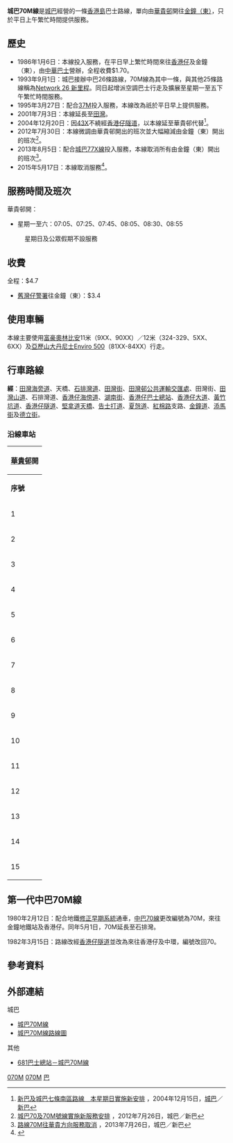{{公共汽車路線資訊
|路線名稱             = 城巴70M線
|外文名稱             = Citybus Route 70M
|代表圖像             = 
|代表圖像二           = 
|經營者               = 城巴
|所屬車廠             = 
|路線用車             = [[富豪奧林比安|富豪奧林比安]]、[[亞歷山大丹尼士Enviro_500|亞歷山大丹尼士Enviro 500]]
|起點站               = [[華貴邨|華貴邨]]
|途經地點             = [[田灣邨|田灣邨]]、[[香港仔|香港仔]]、[[黃竹坑|黃竹坑]]、[[香港仔隧道|香港仔隧道]]、[[灣仔北|灣仔北]]
|終點站               = [[金鐘站|金鐘（東）]]
|路線性質             = 上午繁忙時間單-{向}-路線
|全程行駛里程         = 11公里
|全程行車時間         = 36分鐘
|服務時間             = 
|起點站服務時間       = 星期一至六：07:05、07:25、07:45、08:05、08:30、08:55
|終點站服務時間       = 
|班次頻率             = 固定班次
|全程收費             = HK$4.7
|分段收費站點         = 
|去程分段收費站點     = [[舊灣仔警署|舊灣仔警署]]往金鐘（東）：HK$3.4
|回程分段收費站點     = 
|服務時間以外替代路線 = [[新巴43X線|新巴43X線]]（華貴邨及灣仔北之間）、<br>[[城巴70線|城巴70線]]、<br>[[城巴90B線|城巴90B線]]<br>黃竹坑及金鐘之間：[[城巴75線|城巴75線]]、[[城巴90線|城巴90線]]、[[城巴97線|城巴97線]]、[[新巴590A線|新巴590A線]]
|主要競爭交通         = [[新巴46X線|新巴46X線]]、<br>城巴70P線（香港仔及灣仔北之間）
}}

'''城巴70M線'''是[[城巴|城巴]]經營的一條[[香港島|香港島]]巴士路線，單向由[[華貴邨巴士總站|華貴邨]]開往[[金鐘（東）巴士總站|金鐘（東）]]，只於平日上午繁忙時間提供服務。

==歷史==
*1986年1月6日：本線投入服務，在平日早上繁忙時間來往[[香港仔|香港仔]]及金鐘（東），由[[中華巴士|中華巴士]]營辦，全程收費$1.70。
*1993年9月1日：城巴接辦中巴26條路線，70M線為其中一條，與其他25條路線稱為[[Network_26_新里程|Network 26 新里程]]。同日起增派空調巴士行走及擴展至星期一至五下午繁忙時間服務。
*1995年3月27日：配合[[城巴37M線|37M]]投入服務，本線改為祇於平日早上提供服務。
*2001年7月3日：本線延長至[[田灣|田灣]]。
*2004年12月20日：因[[新巴43X線|43X]]不繞經[[香港仔隧道|香港仔隧道]]，以本線延至華貴邨代替<ref>[http://www.nwstbus.com.hk/tc/uploadedPressRelease/1531_2004121501_chi.pdf 新巴及城巴七條南區路線　本星期日實施新安排] {{Wayback|url=http://www.nwstbus.com.hk/tc/uploadedPressRelease/1531_2004121501_chi.pdf |date=20160304130646 }}，2004年12月15日，[[城巴|城巴]]／[[新巴|新巴]]</ref>。
*2012年7月30日：本線微調由華貴邨開出的班次並大幅縮減由金鐘（東）開出的班次<ref>[http://www.nwstbus.com.hk/tc/uploadedPressRelease/5405_26072012-chi_2.pdf 城巴70及70M號線實施新服務安排] {{Wayback|url=http://www.nwstbus.com.hk/tc/uploadedPressRelease/5405_26072012-chi_2.pdf |date=20160304124902 }}，2012年7月26日，城巴／新巴</ref>。
*2013年8月5日：配合[[城巴77X線|城巴77X線]]投入服務，本線取消所有由金鐘（東）開出的班次<ref>[http://www.nwstbus.com.hk/tc/uploadedPressRelease/6064_02082013_chi.pdf 路線70M往華貴方向服務取消] {{Wayback|url=http://www.nwstbus.com.hk/tc/uploadedPressRelease/6064_02082013_chi.pdf |date=20160304133415 }}，2013年7月26日，城巴／新巴</ref>。
*2015年5月17日：本線取消服務<ref>{{Cite web |url=http://www.nwstbus.com.hk/en/uploadedFiles/Poster/WIE0510CTB.pdf |title=城巴乘客通告 |accessdate=2015-05-11 |archive-date=2016-03-04 |archive-url=https://web.archive.org/web/20160304123323/http://www.nwstbus.com.hk/en/uploadedFiles/Poster/WIE0510CTB.pdf |dead-url=no }}</ref>。

==服務時間及班次==
;華貴邨開：
*星期一至六：07:05、07:25、07:45、08:05、08:30、08:55
:星期日及公眾假期不設服務

==收費==
全程：$4.7
*[[舊灣仔警署|舊灣仔警署]]往金鐘（東）：$3.4
{{fare-remarks|CTB|fcs=Y}}

==使用車輛==
本線主要使用[[富豪奧林比安|富豪奧林比安]]11米（9XX、90XX）／12米（324-329、5XX、6XX）及[[亞歷山大丹尼士Enviro_500|亞歷山大丹尼士Enviro 500]]（81XX-84XX）行走。

==行車路線==
'''經'''：[[田灣海旁道|田灣海旁道]]、天橋、[[石排灣道|石排灣道]]、[[田灣街|田灣街]]、[[田灣邨公共運輸交匯處|田灣邨公共運輸交匯處]]、田灣街、[[田灣山道|田灣山道]]、石排灣道、[[香港仔海傍道|香港仔海傍道]]、[[湖南街|湖南街]]、[[香港仔巴士總站|香港仔巴士總站]]、[[香港仔大道|香港仔大道]]、[[黃竹坑道|黃竹坑道]]、[[香港仔隧道|香港仔隧道]]、[[堅拿道天橋|堅拿道天橋]]、[[告士打道|告士打道]]、[[夏愨道|夏愨道]]、[[紅棉路|紅棉路]]支路、[[金鐘道|金鐘道]]、[[添馬街|添馬街]]及[[德立街|德立街]]。

===沿線車站===
{|class="wikitable" style="text-align: center"
!colspan=3|[[華貴邨|華貴邨]]開
|-
!'''序號'''!!'''車站名稱'''!!'''位置'''
|-
|1||[[華貴邨|華貴邨]]||[[華貴邨巴士總站|華貴邨巴士總站]]
|-
|2||[[牛奶公司|牛奶公司]]冰廠及冷房||[[田灣海旁道|田灣海旁道]]
|-
|3||[[明愛張奧偉國際賓館|明愛張奧偉國際賓館]]||[[田灣街|田灣街]]
|-
|4||[[田灣邨|田灣邨]]||[[田灣邨公共運輸交匯處|田灣邨公共運輸交匯處]]
|-
|5||[[保良局慧妍雅集書院|保良局慧妍雅集書院]]||[[田灣山道|田灣山道]]
|-
|6||田灣街||[[石排灣道|石排灣道]]
|-
|7||[[香港仔|香港仔]]||[[香港仔巴士總站|香港仔巴士總站]]
|-
|8||[[業漁大廈|業漁大廈]]||[[香港仔大道|香港仔大道]]
|-
|9||[[甄沾記大廈|甄沾記大廈]]||黃竹坑道
|-
|10||[[海洋公園道|海洋公園道]]||黃竹坑道
|-
|11||香港仔隧道收費廣場||[[香港仔隧道|香港仔隧道]]
|-
|12||[[舊灣仔警署|舊灣仔警署]]||[[告士打道|告士打道]]
|-
|13||[[分域街|分域街]]||告士打道
|-
|14||[[海富中心|海富中心]]||[[夏慤道|夏慤道]]
|-
|15||[[金鐘站|金鐘站]]||[[金鐘（東）公共運輸交匯處|金鐘（東）公共運輸交匯處]]
|}

==第一代中巴70M線==
{{main|城巴70線}}
1980年2月12日：配合地鐵[[修正早期系統|修正早期系統]]通車，[[城巴70線|中巴70線]]更改編號為70M，來往金鐘地鐵站及香港仔。同年5月1日，70M延長至石排灣。

1982年3月15日：路線改經[[香港仔隧道|香港仔隧道]]並改為來往香港仔及中環，編號改回70。

==參考資料==
{{reflist}}

==外部連結==
;城巴
*[https://web.archive.org/web/20160304072428/http://mobileapp.nwstbus.com.hk/nw/?l=0&f=1&r=70M&v=M 城巴70M線]
*[http://www.nwstbus.com.hk/en/uploadedFiles/cust_notice/RI-CTB-70M-70M-M.pdf 城巴70M線路線圖] {{Wayback|url=http://www.nwstbus.com.hk/en/uploadedFiles/cust_notice/RI-CTB-70M-70M-M.pdf |date=20141226040719 }}
;其他
*[http://www.681busterminal.com/hk-70m.html 681巴士總站－城巴70M線] {{Wayback|url=http://www.681busterminal.com/hk-70m.html |date=20160305050216 }}

{{香港南區巴士路線列表}}
{{香港中西區巴士路線列表}}
{{香港仔隧道巴士路線|070M}}

[[Category:已取消城巴路線|070M]]
[[Category:前中華巴士路線|070M]]
[[Category:2015年香港廢除|巴]]